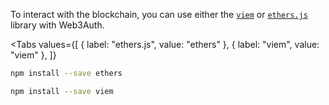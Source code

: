 To interact with the blockchain, you can use either the [`viem`](https://viem.sh/) or
[`ethers.js`](https://docs.ethers.io/v5/getting-started/) library with Web3Auth.

<Tabs
  values={[
    { label: "ethers.js", value: "ethers" },
    { label: "viem", value: "viem" },
  ]}
>
<TabItem value="ethers">

```bash npm2yarn
npm install --save ethers
```

</TabItem>
<TabItem value="viem">

```bash npm2yarn
npm install --save viem
```

</TabItem>
</Tabs>
